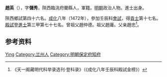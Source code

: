 '''趙英'''（{{bd|1436年||？}}），字'''儲秀'''，陝西臨洮府蘭縣人，軍籍。[[明朝|明朝]]政治人物。進士出身。

陝西鄉試第四十六名。[[成化|成化]]八年（1472年），參加壬辰科[[會試|會試]]，得[[貢士|貢士]]第十七名。[[殿試|殿試]]登[[進士|進士]]第三甲第七十七名。曾祖父趙仲德。祖父趙庸。父亲趙忠<ref>《天一阁藏明代科举录选刊·登科录》（《成化八年壬辰科殿試金榜》）</ref>。

== 参考资料 ==
{{reflist}}

{{start box}}
{{s-off}}
{{s-before|[[劉觀_(正統舉人)|劉觀]]}}
{{s-title|明朝保定府知府|成化年間}}
{{s-after|[[沈純|沈純]]}}
{{end box}}

{{明朝人物小作品}}
{{成化八年壬辰科殿試金榜}}

{{Authority control}}
{{DEFAULTSORT:Zhao赵}}
[[Category:赵姓|Ying]]
[[Category:兰州人|Category:兰州人]]
[[Category:明朝保定府知府|Category:明朝保定府知府]]